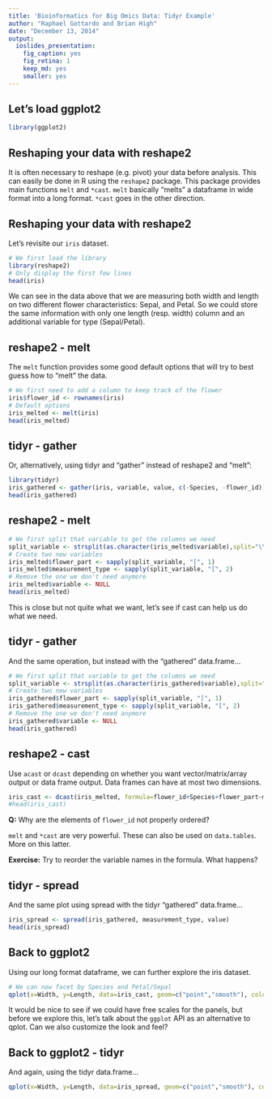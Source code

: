 ```yaml
---
title: 'Bioinformatics for Big Omics Data: Tidyr Example'
author: "Raphael Gottardo and Brian High"
date: "December 13, 2014"
output:
  ioslides_presentation:
    fig_caption: yes
    fig_retina: 1
    keep_md: yes
    smaller: yes
---
```


## Let's load ggplot2

```r
library(ggplot2)
```

## Reshaping your data with reshape2

It is often necessary to reshape (e.g. pivot) your data before analysis. This can easily be done in R using the `reshape2` package.
This package provides main functions `melt` and `*cast`. `melt` basically "melts" a dataframe in wide format into a long format. `*cast` goes in the other direction.

## Reshaping your data with reshape2

Let's revisite our `iris` dataset.
```r
# We first load the library
library(reshape2)
# Only display the first few lines
head(iris)
```

We can see in the data above that we are measuring both width and length on two different flower characteristics: Sepal, and Petal. So we could store the same information with only one length (resp. width) column and an additional variable for type (Sepal/Petal). 

## reshape2 - melt

The `melt` function provides some good default options that will try to best guess how to "melt" the data.

```r
# We first need to add a column to keep track of the flower
iris$flower_id <- rownames(iris)
# Default options
iris_melted <- melt(iris)
head(iris_melted)
```

## tidyr - gather

Or, alternatively, using tidyr and "gather" instead of reshape2 and "melt":

```r
library(tidyr)
iris_gathered <- gather(iris, variable, value, c(-Species, -flower_id))
head(iris_gathered)
```

## reshape2 - melt

```r
# We first split that variable to get the columns we need
split_variable <- strsplit(as.character(iris_melted$variable),split="\\.")
# Create two new variables
iris_melted$flower_part <- sapply(split_variable, "[", 1)
iris_melted$measurement_type <- sapply(split_variable, "[", 2)
# Remove the one we don't need anymore
iris_melted$variable <- NULL
head(iris_melted)
```

This is close but not quite what we want, let's see if cast can help us do what we need.

## tidyr - gather

And the same operation, but instead with the "gathered" data.frame...

```r
# We first split that variable to get the columns we need
split_variable <- strsplit(as.character(iris_gathered$variable),split="\\.")
# Create two new variables
iris_gathered$flower_part <- sapply(split_variable, "[", 1)
iris_gathered$measurement_type <- sapply(split_variable, "[", 2)
# Remove the one we don't need anymore
iris_gathered$variable <- NULL
head(iris_gathered)
```

## reshape2 - cast

Use `acast` or `dcast` depending on whether you want vector/matrix/array output or data frame output. Data frames can have at most two dimensions.

```r
iris_cast <- dcast(iris_melted, formula=flower_id+Species+flower_part~measurement_type)
#head(iris_cast)
```

**Q:** Why are the elements of `flower_id` not properly ordered?

`melt` and `*cast` are very powerful. These can also be used on `data.tables`. More on this latter.

**Exercise:** Try to reorder the variable names in the formula. What happens?

## tidyr - spread

And the same plot using spread with the tidyr "gathered" data.frame...

```r
iris_spread <- spread(iris_gathered, measurement_type, value)
head(iris_spread)
```

## Back to ggplot2

Using our long format dataframe, we can further explore the iris dataset.

```r
# We can now facet by Species and Petal/Sepal
qplot(x=Width, y=Length, data=iris_cast, geom=c("point","smooth"), color=Species, method="lm", facets= flower_part~Species)
```

It would be nice to see if we could have free scales for the panels, but before we explore this, let's talk about the `ggplot` API as an alternative to qplot. Can we also customize the look and feel?

## Back to ggplot2 - tidyr

And again, using the tidyr data.frame...

```r
qplot(x=Width, y=Length, data=iris_spread, geom=c("point","smooth"), color=Species, method="lm", facets= flower_part~Species)
```
